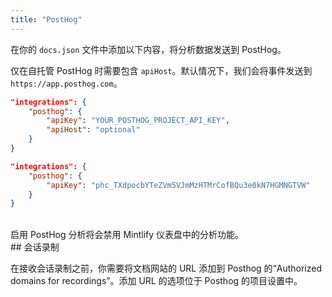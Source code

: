 ```yaml
---
title: "PostHog"
---
```


在你的 `docs.json` 文件中添加以下内容，将分析数据发送到 PostHog。

仅在自托管 PostHog 时需要包含 `apiHost`。默认情况下，我们会将事件发送到 `https://app.posthog.com`。

<CodeGroup>

```json Analytics options in docs.json
"integrations": {
    "posthog": {
        "apiKey": "YOUR_POSTHOG_PROJECT_API_KEY",
        "apiHost": "optional"
    }
}
```

```json Example
"integrations": {
    "posthog": {
        "apiKey": "phc_TXdpocbYTeZVm5VJmMzHTMrCofBQu3e0kN7HGMNGTVW"
    }
}
```

</CodeGroup>

<br />

<Warning>
    启用 PostHog 分析将会禁用 Mintlify 仪表盘中的分析功能。
</Warning>



<div id="session-recordings">
  ## 会话录制
</div>

在接收会话录制之前，你需要将文档网站的 URL 添加到 Posthog 的“Authorized domains for recordings”。添加 URL 的选项位于 Posthog 的项目设置中。
